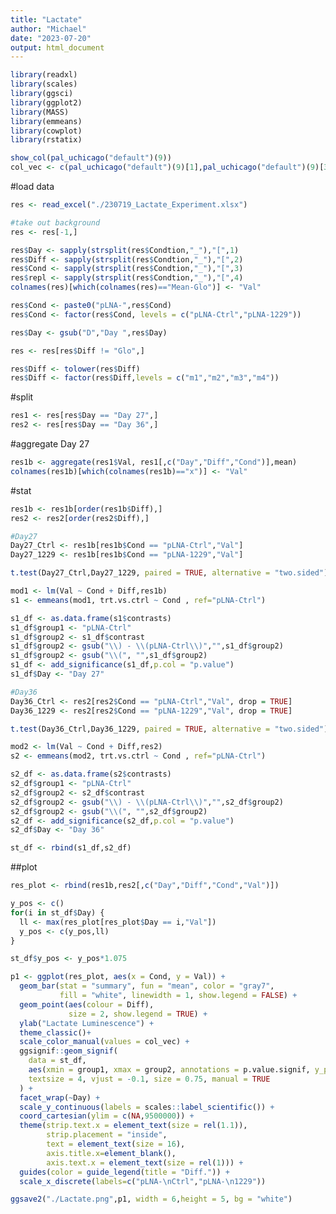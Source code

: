 ---
title: "Lactate"
author: "Michael"
date: "2023-07-20"
output: html_document
---


```{r}
library(readxl)
library(scales)
library(ggsci)
library(ggplot2)
library(MASS)
library(emmeans)
library(cowplot)
library(rstatix)
```


```{r}
show_col(pal_uchicago("default")(9))
col_vec <- c(pal_uchicago("default")(9)[1],pal_uchicago("default")(9)[3],pal_uchicago("default")(9)[5],pal_uchicago("default")(9)[2])
```


#load data
```{r}
res <- read_excel("./230719_Lactate_Experiment.xlsx")

#take out background
res <- res[-1,]

res$Day <- sapply(strsplit(res$Condtion,"_"),"[",1)
res$Diff <- sapply(strsplit(res$Condtion,"_"),"[",2)
res$Cond <- sapply(strsplit(res$Condtion,"_"),"[",3)
res$repl <- sapply(strsplit(res$Condtion,"_"),"[",4)
colnames(res)[which(colnames(res)=="Mean-Glo")] <- "Val"

res$Cond <- paste0("pLNA-",res$Cond)
res$Cond <- factor(res$Cond, levels = c("pLNA-Ctrl","pLNA-1229"))

res$Day <- gsub("D","Day ",res$Day)
```

```{r}
res <- res[res$Diff != "Glo",]
```


```{r}
res$Diff <- tolower(res$Diff)
res$Diff <- factor(res$Diff,levels = c("m1","m2","m3","m4"))
```


#split
```{r}
res1 <- res[res$Day == "Day 27",]
res2 <- res[res$Day == "Day 36",]
```

#aggregate Day 27
```{r}
res1b <- aggregate(res1$Val, res1[,c("Day","Diff","Cond")],mean)
colnames(res1b)[which(colnames(res1b)=="x")] <- "Val"
```


#stat
```{r}
res1b <- res1b[order(res1b$Diff),]
res2 <- res2[order(res2$Diff),]
```

```{r}
#Day27
Day27_Ctrl <- res1b[res1b$Cond == "pLNA-Ctrl","Val"]
Day27_1229 <- res1b[res1b$Cond == "pLNA-1229","Val"]

t.test(Day27_Ctrl,Day27_1229, paired = TRUE, alternative = "two.sided")

mod1 <- lm(Val ~ Cond + Diff,res1b)
s1 <- emmeans(mod1, trt.vs.ctrl ~ Cond , ref="pLNA-Ctrl")

s1_df <- as.data.frame(s1$contrasts)
s1_df$group1 <- "pLNA-Ctrl"
s1_df$group2 <- s1_df$contrast
s1_df$group2 <- gsub("\\) - \\(pLNA-Ctrl\\)","",s1_df$group2)
s1_df$group2 <- gsub("\\(", "",s1_df$group2)
s1_df <- add_significance(s1_df,p.col = "p.value")
s1_df$Day <- "Day 27"
```

```{r}
#Day36
Day36_Ctrl <- res2[res2$Cond == "pLNA-Ctrl","Val", drop = TRUE]
Day36_1229 <- res2[res2$Cond == "pLNA-1229","Val", drop = TRUE]

t.test(Day36_Ctrl,Day36_1229, paired = TRUE, alternative = "two.sided")

mod2 <- lm(Val ~ Cond + Diff,res2)
s2 <- emmeans(mod2, trt.vs.ctrl ~ Cond , ref="pLNA-Ctrl")

s2_df <- as.data.frame(s2$contrasts)
s2_df$group1 <- "pLNA-Ctrl"
s2_df$group2 <- s2_df$contrast
s2_df$group2 <- gsub("\\) - \\(pLNA-Ctrl\\)","",s2_df$group2)
s2_df$group2 <- gsub("\\(", "",s2_df$group2)
s2_df <- add_significance(s2_df,p.col = "p.value")
s2_df$Day <- "Day 36"
```


```{r}
st_df <- rbind(s1_df,s2_df)
```



##plot
```{r}
res_plot <- rbind(res1b,res2[,c("Day","Diff","Cond","Val")])

y_pos <- c()
for(i in st_df$Day) {
  ll <- max(res_plot[res_plot$Day == i,"Val"])
  y_pos <- c(y_pos,ll)
}

st_df$y_pos <- y_pos*1.075
```



```{r}
p1 <- ggplot(res_plot, aes(x = Cond, y = Val)) +
  geom_bar(stat = "summary", fun = "mean", color = "gray7",
           fill = "white", linewidth = 1, show.legend = FALSE) +
  geom_point(aes(colour = Diff), 
             size = 2, show.legend = TRUE) +
  ylab("Lactate Luminescence") +
  theme_classic()+
  scale_color_manual(values = col_vec) +
  ggsignif::geom_signif(
    data = st_df,
    aes(xmin = group1, xmax = group2, annotations = p.value.signif, y_position = y_pos),
    textsize = 4, vjust = -0.1, size = 0.75, manual = TRUE
  ) +
  facet_wrap(~Day) +
  scale_y_continuous(labels = scales::label_scientific()) + 
  coord_cartesian(ylim = c(NA,9500000)) +
  theme(strip.text.x = element_text(size = rel(1.1)),
        strip.placement = "inside",
        text = element_text(size = 16), 
        axis.title.x=element_blank(),
        axis.text.x = element_text(size = rel(1))) +
  guides(color = guide_legend(title = "Diff.")) +
  scale_x_discrete(labels=c("pLNA-\nCtrl","pLNA-\n1229"))

ggsave2("./Lactate.png",p1, width = 6,height = 5, bg = "white")
```










